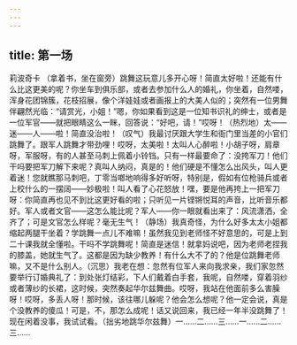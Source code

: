 ```yaml
---
---
---
```

title: 第一场
---




莉波奇卡 （拿着书，坐在窗旁）跳舞这玩意儿多开心呀！简直太好啦！还能有什么比这更美的呢？你坐车到俱乐部，或者去参加什么人的婚礼，你坐着，自然喽，浑身花团锦簇，花枝招展，像个洋娃娃或者画报上的大美人似的；突然有一位男舞伴翩然光临：“请赏光，小姐！”嗯，你如果看到这是一位知书识礼的绅士，或者是一位军官——就把眼睛这么一眯，回答说：“好吧，请！”哎呀！（热烈地）太——迷——人——啦！简直没治啦！（叹气）我最讨厌跟大学生和衙门里当差的小官们跳舞了。跟军人跳舞才带劲哩！哎呀，太美啦！太叫人心醉啦！小胡子呀，肩章呀，军服呀，有的人甚至马刺上佩着小铃铛。只有一样最要命了：没挎军刀！他们干吗要把军刀解下来呢？真叫人纳闷，真是的！他们硬是不懂怎么出风头，叫人更着迷！您就瞧那马刺吧，丁零当啷地响得多好听呀，特别是，假如有位枪骑兵或者上校什么的一摆阔——妙极啦！叫人看了心花怒放！嘿，要是他再挎上一把军刀呀：你简直再也见不到比这更好看的啦；只听见一片铿锵悦耳的声音，比听音乐都好。军人或者文官——这怎么能比呢？军人——你一眼就看出来了：风流潇洒，全齐了；可是文官怎么样呢？毫无生气！（静场）我真奇怪，为什么好多太太小姐都缩起两腿干坐着？学跳舞一点儿不难嘛！虽然我见到老师怪不好意思的，可是上到二十课我就全懂啦。干吗不学跳舞呢！简直是迷信！就拿妈说吧，因为老师老捏我的膝盖，她就生气了。这都是因为缺少教养！有什么大不了的？他是位跳舞老师嘛，又不是什么别人。（沉思）我老在想：忽然有位军人来向我求亲，我们家忽然要举行订婚典礼了：到处张灯结彩，下人们戴着白手套，我呢，自然喽，穿着羽纱或者薄纱的长裙，这时候，突然奏起华尔兹舞曲。哎呀，我站在他面前多么害臊呀！哎呀，多丢人呀！那时候，该往哪儿躲呢？他会怎么想呢？他一定会说，真是个没教养的傻瓜！可是，不，那怎么成呢！话又说回来，我已经一年半没跳舞了！现在闲着没事，我试试看。（拙劣地跳华尔兹舞）一……二……三……一……二……三……